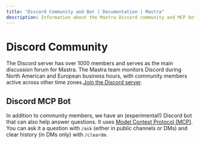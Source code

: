 ```yaml
---
title: "Discord Community and Bot | Documentation | Mastra"
description: Information about the Mastra Discord community and MCP bot.
---
```


# Discord Community

The Discord server has over 1000 members and serves as the main discussion forum for Mastra. The Mastra team monitors Discord during North American and European business hours, with community members active across other time zones.[Join the Discord server](https://discord.gg/BTYqqHKUrf).

## Discord MCP Bot

In addition to community members, we have an (experimental!) Discord bot that can also help answer questions. It uses [Model Context Protocol (MCP)](/agents/mcp-guide). You can ask it a question with `/ask` (either in public channels or DMs) and clear history (in DMs only) with `/cleardm`.
